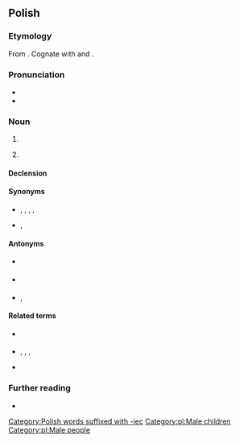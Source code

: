 ==Polish==

===Etymology===
From {{affix|pl|chłop|-iec}}. Cognate with {{cog|cs|chlapec}} and {{cog|sk|chlapec}}.

===Pronunciation===
* {{pl-IPA}}
* {{audio|Pl-chłopiec.ogg|Audio|lang=pl}}

===Noun===
{{pl-noun|m-pr|dim=chłopczyk}}

# {{l|en|boy|t=a male child}}
# {{lb|pl|colloquial|dated}} {{l|en|boyfriend|t=a male romantic partner}}

====Declension====
{{pl-decl-noun-m-pr|dats=chłopcu}}

====Synonyms====
* {{sense|a male child}}  {{l|pl|chłopak}}, {{l|pl|młodzik}}, {{l|pl|podrostek}}, {{l|pl|młodzieniec}}, {{l|pl|małolat}}
* {{sense|a male romantic partner}} {{l|pl|chłopak}}, {{l|pl|partner}}

====Antonyms====
* {{sense|a male child, by age}} {{l|pl|mężczyzna}}
* {{sense|a male child, by gender}} {{l|pl|dziewczyna}}
* {{sense|a male romantic partner}} {{l|pl|dziewczyna}}, {{l|pl|partnerka}}

====Related terms====
* {{q|adjective}} {{l|pl|chłopięcy}}
* {{q|nouns}} {{l|pl|chłopięcość}}, {{l|pl|chłopczyca}}, {{l|pl|chłop}}, {{l|pl|chłopak}}
* {{q|verb}} {{l|pl|chłopieć}}

===Further reading===
* {{R:PWN}}

[[Category:Polish words suffixed with -iec]]
[[Category:pl:Male children]]
[[Category:pl:Male people]]